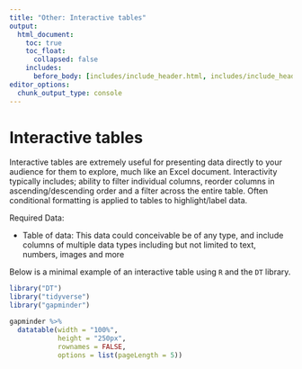 ```yaml
---
title: "Other: Interactive tables"
output:
  html_document:
    toc: true
    toc_float:
      collapsed: false
    includes:
      before_body: [includes/include_header.html, includes/include_header_navpage.html]
editor_options: 
  chunk_output_type: console
---
```

# Interactive tables

Interactive tables are extremely useful for presenting data directly to your audience for them to explore, much like an Excel document. Interactivity typically includes; ability to filter individual columns, reorder columns in ascending/descending order and a filter across the entire table. Often conditional formatting is applied to tables to highlight/label data.

Required Data:

- Table of data: This data could conceivable be of any type, and include columns of multiple data types including but not limited to text, numbers, images and more

Below is a minimal example of an interactive table using `R` and the `DT` library.

```r
library("DT")
library("tidyverse")
library("gapminder")

gapminder %>%
  datatable(width = "100%",
            height = "250px",
            rownames = FALSE,
            options = list(pageLength = 5))

```

